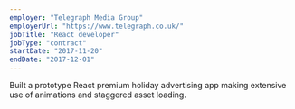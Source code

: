 ```yaml
---
employer: "Telegraph Media Group"
employerUrl: "https://www.telegraph.co.uk/"
jobTitle: "React developer"
jobType: "contract"
startDate: "2017-11-20"
endDate: "2017-12-01"
---
```


Built a prototype React premium holiday advertising app making extensive use of animations and staggered asset loading.
